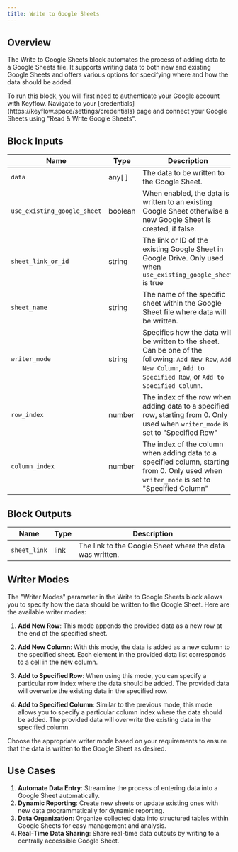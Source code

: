 ```yaml
---
title: Write to Google Sheets
---
```


## Overview

The Write to Google Sheets block automates the process of adding data to a Google Sheets file. It supports writing data to both new and existing Google Sheets and offers various options for specifying where and how the data should be added.

<Note>
  To run this block, you will first need to authenticate your Google account
  with Keyflow. Navigate to your
  [credentials](https://keyflow.space/settings/credentials) page and connect
  your Google Sheets using "Read & Write Google Sheets".
</Note>

## Block Inputs

| Name                        | Type    | Description                                                                                                                                                              |
| --------------------------- | ------- | ------------------------------------------------------------------------------------------------------------------------------------------------------------------------ |
| `data`                      | any[ ]  | The data to be written to the Google Sheet.                                                                                                                              |
| `use_existing_google_sheet` | boolean | When enabled, the data is written to an existing Google Sheet otherwise a new Google Sheet is created, if false.                                                         |
| `sheet_link_or_id`          | string  | The link or ID of the existing Google Sheet in Google Drive. Only used when `use_existing_google_sheet` is true                                                          |
| `sheet_name`                | string  | The name of the specific sheet within the Google Sheet file where data will be written.                                                                                  |
| `writer_mode`               | string  | Specifies how the data will be written to the sheet. Can be one of the following: `Add New Row`, `Add New Column`, `Add to Specified Row`, or `Add to Specified Column`. |
| `row_index`                 | number  | The index of the row when adding data to a specified row, starting from 0. Only used when `writer_mode` is set to "Specified Row"                                        |
| `column_index`              | number  | The index of the column when adding data to a specified column, starting from 0. Only used when `writer_mode` is set to "Specified Column"                               |

## Block Outputs

| Name         | Type | Description                                              |
| ------------ | ---- | -------------------------------------------------------- |
| `sheet_link` | link | The link to the Google Sheet where the data was written. |

## Writer Modes

The "Writer Modes" parameter in the Write to Google Sheets block allows you to specify how the data should be written to the Google Sheet. Here are the available writer modes:

1. **Add New Row**: This mode appends the provided data as a new row at the end of the specified sheet.

2. **Add New Column**: With this mode, the data is added as a new column to the specified sheet. Each element in the provided data list corresponds to a cell in the new column.

3. **Add to Specified Row**: When using this mode, you can specify a particular row index where the data should be added. The provided data will overwrite the existing data in the specified row.

4. **Add to Specified Column**: Similar to the previous mode, this mode allows you to specify a particular column index where the data should be added. The provided data will overwrite the existing data in the specified column.

Choose the appropriate writer mode based on your requirements to ensure that the data is written to the Google Sheet as desired.

## Use Cases

1. **Automate Data Entry**: Streamline the process of entering data into a Google Sheet automatically.
2. **Dynamic Reporting**: Create new sheets or update existing ones with new data programmatically for dynamic reporting.
3. **Data Organization**: Organize collected data into structured tables within Google Sheets for easy management and analysis.
4. **Real-Time Data Sharing**: Share real-time data outputs by writing to a centrally accessible Google Sheet.

